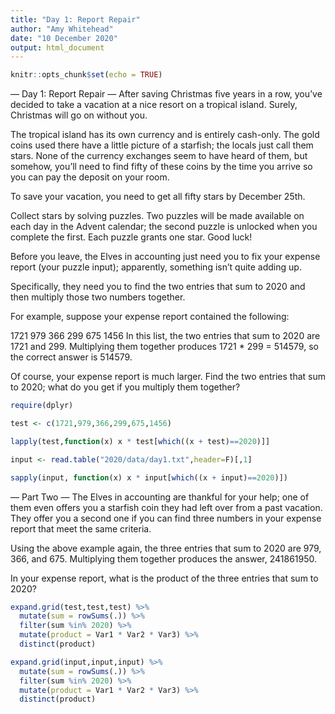 ```yaml
---
title: "Day 1: Report Repair"
author: "Amy Whitehead"
date: "10 December 2020"
output: html_document
---
```


```r
knitr::opts_chunk$set(echo = TRUE)
```

--- Day 1: Report Repair ---
After saving Christmas five years in a row, you've decided to take a vacation at a nice resort on a tropical island. Surely, Christmas will go on without you.

The tropical island has its own currency and is entirely cash-only. The gold coins used there have a little picture of a starfish; the locals just call them stars. None of the currency exchanges seem to have heard of them, but somehow, you'll need to find fifty of these coins by the time you arrive so you can pay the deposit on your room.

To save your vacation, you need to get all fifty stars by December 25th.

Collect stars by solving puzzles. Two puzzles will be made available on each day in the Advent calendar; the second puzzle is unlocked when you complete the first. Each puzzle grants one star. Good luck!

Before you leave, the Elves in accounting just need you to fix your expense report (your puzzle input); apparently, something isn't quite adding up.

Specifically, they need you to find the two entries that sum to 2020 and then multiply those two numbers together.

For example, suppose your expense report contained the following:

1721
979
366
299
675
1456
In this list, the two entries that sum to 2020 are 1721 and 299. Multiplying them together produces 1721 * 299 = 514579, so the correct answer is 514579.

Of course, your expense report is much larger. Find the two entries that sum to 2020; what do you get if you multiply them together?

```r
require(dplyr)

test <- c(1721,979,366,299,675,1456)

lapply(test,function(x) x * test[which((x + test)==2020)]]

input <- read.table("2020/data/day1.txt",header=F)[,1]

sapply(input, function(x) x * input[which((x + input)==2020)]) 

```

--- Part Two ---
The Elves in accounting are thankful for your help; one of them even offers you a starfish coin they had left over from a past vacation. They offer you a second one if you can find three numbers in your expense report that meet the same criteria.

Using the above example again, the three entries that sum to 2020 are 979, 366, and 675. Multiplying them together produces the answer, 241861950.

In your expense report, what is the product of the three entries that sum to 2020?

```r

expand.grid(test,test,test) %>% 
  mutate(sum = rowSums(.)) %>% 
  filter(sum %in% 2020) %>% 
  mutate(product = Var1 * Var2 * Var3) %>% 
  distinct(product)

expand.grid(input,input,input) %>% 
  mutate(sum = rowSums(.)) %>% 
  filter(sum %in% 2020) %>% 
  mutate(product = Var1 * Var2 * Var3) %>% 
  distinct(product)

```

